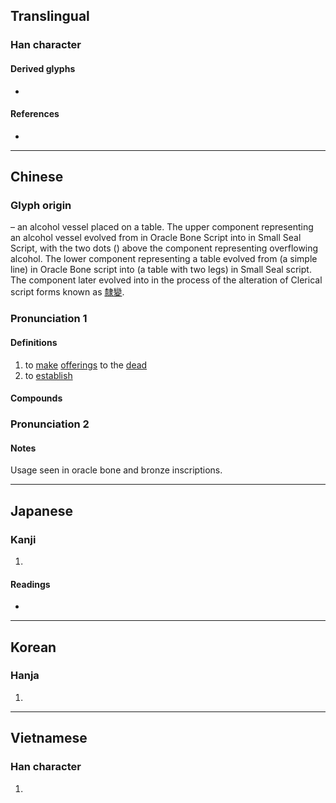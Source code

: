 {{character info/new}}
==Translingual==

===Han character===
{{Han char|rn=37|rad=大|as=09|sn=12|four=80430|canj=TWK|ids=⿱酋大}}

====Derived glyphs====
* {{l|mul|鄭}}

====References====
* {{Han ref|kx=0253.050|dkj=05960|dj=0514.300|hdz=10546.060|uh=5960|ud=22880|bh=B3FE|bd=46078}}

----

==Chinese==
{{zh-forms}}

===Glyph origin===
{{Han etym}}

{{liushu|p}} – an alcohol vessel placed on a table. The upper component representing an alcohol vessel evolved from {{zh-m|*酉}} in Oracle Bone Script into {{zh-m|*酋}} in Small Seal Script, with the two dots ({{lang|zh|八}}) above the {{zh-m|*酉}} component representing overflowing alcohol. The lower component representing a table evolved from {{zh-m|*一}} (a simple line) in Oracle Bone script into {{zh-m|*丌}} (a table with two legs) in Small Seal script. The {{zh-m|*丌}} component later evolved into {{zh-m|*大}} in the process of the alteration of Clerical script forms known as [[隸變]].

===Pronunciation 1===
{{zh-pron
|m=diàn
|c=din6
|mn=tiān
|mc=y
|oc=y
|cat=v
}}

====Definitions====
{{zh-hanzi}}

# to [[make]] [[offering]]s to the [[dead]]
# to [[establish]]

====Compounds====
{{zh-der|奠定|弔奠|供奠|奠安|奠雁|奠都|奠立|奠地|家奠|奠酹|奠酒|奠敬|奠基|奠儀|祭奠|澆奠|祖奠|拜奠|設奠|遣奠|饋奠|路奠}}

===Pronunciation 2===
{{zh-see|鄭|a|proper noun sense}}

====Notes====
Usage seen in oracle bone and bronze inscriptions.

----

==Japanese==

===Kanji===
{{ja-kanji|grade=|rs=大09}}

# {{defn|lang=ja|sort=大09}}

====Readings====
* {{ja-readings|on=[[てん]] (ten), [[でん]] (den), [[てい]] (tei)|kun=[[まつる]] (matsuru), [[さだめる]] (sadameru)}}

----

==Korean==

===Hanja===
{{ko-hanja|hangeul=전|rv=jeon|mr=chŏn}}

# {{defn|lang=ko|sort=大09}}

----

==Vietnamese==

===Han character===
{{vi-hantu|[[điện]]|rs=大09}}

# {{defn|lang=vi|sort=大09}}